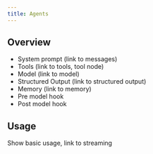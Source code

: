 ```yaml
---
title: Agents
---
```



<AlphaCallout />

## Overview

- System prompt (link to messages)
- Tools (link to tools, tool node)
- Model (link to model)
- Structured Output (link to structured output)
- Memory (link to memory)
- Pre model hook
- Post model hook

## Usage

Show basic usage, link to streaming